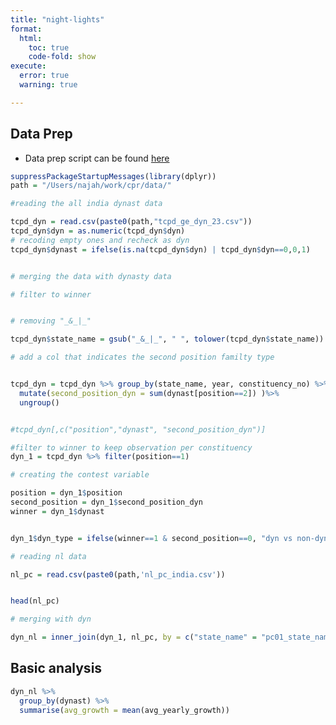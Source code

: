 ```yaml
---
title: "night-lights"
format:
  html:
    toc: true
    code-fold: show
execute: 
  error: true
  warning: true

---
```


## Data Prep

- Data prep script can be found [here](./nl_data_prep.R) 


```r

suppressPackageStartupMessages(library(dplyr))
path = "/Users/najah/work/cpr/data/"

#reading the all india dynast data

tcpd_dyn = read.csv(paste0(path,"tcpd_ge_dyn_23.csv"))
tcpd_dyn$dyn = as.numeric(tcpd_dyn$dyn)
# recoding empty ones and recheck as dyn
tcpd_dyn$dynast = ifelse(is.na(tcpd_dyn$dyn) | tcpd_dyn$dyn==0,0,1)


# merging the data with dynasty data

# filter to winner


# removing "_&_|_"

tcpd_dyn$state_name = gsub("_&_|_", " ", tolower(tcpd_dyn$state_name))

# add a col that indicates the second position familty type


tcpd_dyn = tcpd_dyn %>% group_by(state_name, year, constituency_no) %>% 
  mutate(second_position_dyn = sum(dynast[position==2]) )%>% 
  ungroup()


#tcpd_dyn[,c("position","dynast", "second_position_dyn")]

#filter to winner to keep observation per constituency
dyn_1 = tcpd_dyn %>% filter(position==1)

# creating the contest variable

position = dyn_1$position
second_position = dyn_1$second_position_dyn
winner = dyn_1$dynast


dyn_1$dyn_type = ifelse(winner==1 & second_position==0, "dyn vs non-dyn",ifelse(winner==0 &second_position==1, "non-dyn vs dyn", "others"))

```


```r
# reading nl data

nl_pc = read.csv(paste0(path,'nl_pc_india.csv'))


head(nl_pc)
```


```r
# merging with dyn

dyn_nl = inner_join(dyn_1, nl_pc, by = c("state_name" = "pc01_state_name", "year" = "year_el", "constituency_no" = "PC_no_2001"))

```




## Basic analysis


```r
dyn_nl %>% 
  group_by(dynast) %>% 
  summarise(avg_growth = mean(avg_yearly_growth))
```





















